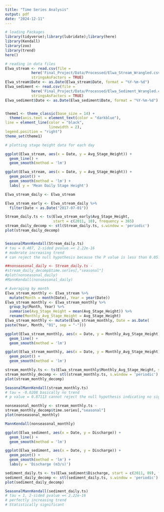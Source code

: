 ```yaml
---
title: "Time Series Analysis"
output: pdf
date: "2024-12-11"
---
```

```r
# loading Packages
library(tidyverse);library(lubridate);library(here)
library(Kendall)
library(zoo)
library(trend)
here()
```

```r
# reading in data files 
Elwa_stream <- read.csv(file = 
            here('Final_Project/Data/Processed/Elwa_Stream_Wrangled.csv'), 
            stringsAsFactors = TRUE)
Elwa_stream$Date <- as.Date(Elwa_stream$Date, format = "%Y-%m-%d")
Elwa_sediment <- read.csv(file = 
            here('Final_Project/Data/Processed/Elwa_Sediment_Wrangled.csv'), 
            stringsAsFactors = TRUE)
Elwa_sediment$Date <- as.Date(Elwa_sediment$Date, format = "%Y-%m-%d")


theme1 <- theme_classic(base_size = 14) + 
  theme(axis.text = element_text(color = "darkblue"),
line = element_line(color = "black",
                    linewidth = 2),
legend.position = "right") 
theme_set(theme1)
```

```r
# plotting stage height data for each day 

ggplot(Elwa_stream, aes(x = Date, y = Avg_Stage_Height)) + 
  geom_line() + 
  geom_smooth(method = 'lm')

ggplot(Elwa_stream, aes(x = Date, y = Avg_Stage_Height)) + 
  geom_point() + 
  geom_smooth(method = 'lm') + 
  labs( y = 'Mean Daily Stage Height')

Elwa_stream_daily <- Elwa_stream 

Elwa_stream_early <- Elwa_stream_daily %>% 
  filter(Date < as.Date("2017-07-01"))

Stream_daily.ts <- ts(Elwa_stream_early$Avg_Stage_Height, 
                      start = c(2011, 10), frequency = 365)
stream_daily_decomp <- stl(Stream_daily.ts, s.window = 'periodic')
plot(stream_daily_decomp)


SeasonalMannKendall(Stream_daily.ts)
# tau = 0.487, 2-sided pvalue =< 2.22e-16 
# moderate increasing trend 
# can reject the null hypothesis because the P value is less than 0.05. This trend is not random 

##nonseasonal_daily <- Stream_daily.ts -
#stream_daily_decomp$time.series[,"seasonal"] 
#plot(nonseasonal_daily)
#MannKendall(nonseasonal_daily)
```

```r
# Averaging by month 
Elwa_stream_monthly <- Elwa_stream %>% 
  mutate(Month = month(Date), Year = year(Date))
Elwa_stream_monthly <- Elwa_stream_monthly %>% 
  group_by(Month, Year) %>% 
  summarise(Avg_Stage_Height = mean(Avg_Stage_Height)) %>% 
  rename(Monthly_Avg_Stage_Height = Avg_Stage_Height)
Elwa_stream_monthly <- mutate(Elwa_stream_monthly, Date = as.Date(
paste(Year, Month, "01", sep = "-")))

ggplot(Elwa_stream_monthly, aes(x = Date, y = Monthly_Avg_Stage_Height)) + 
  geom_line() + 
  geom_smooth(method = 'lm')

ggplot(Elwa_stream_monthly, aes(x = Date, y = Monthly_Avg_Stage_Height)) + 
  geom_point() + 
  geom_smooth(method = 'lm')

stream_monthly.ts <- ts(Elwa_stream_monthly$Monthly_Avg_Stage_Height, start = c(2011, 10), frequency = 12)
stream_monthly_decomp <- stl(stream_monthly.ts, s.window = 'periodic') 
plot(stream_monthly_decomp) 

SeasonalMannKendall(stream_monthly.ts)
# tau = -0.0208 basically no trend 
# p value = 0.87113 cannot reject the null hypothesis indicating no significant trend 

nonseasonal_monthly <- stream_monthly.ts -
stream_monthly_decomp$time.series[,"seasonal"] 
plot(nonseasonal_monthly)

MannKendall(nonseasonal_monthly)
```


```r
ggplot(Elwa_sediment, aes(x = Date, y = Discharge)) + 
  geom_line() + 
  geom_smooth(method = 'lm')

ggplot(Elwa_sediment, aes(x = Date, y = Discharge)) + 
  geom_point() + 
  geom_smooth(method = 'lm') + 
  labs(y = 'Discharge (m3/s)')

sediment_daily.ts <- ts(Elwa_sediment$Discharge, start = c(2011, 09), frequency = 365)
sediment_daily_decomp <- stl(sediment_daily.ts, s.window = 'periodic')
plot(sediment_daily_decomp)

SeasonalMannKendall(sediment_daily.ts)
# tau = 1, 2-sided pvalue =< 2.22e-16
# perfectly increasing trend 
# Statistically significant 

```

